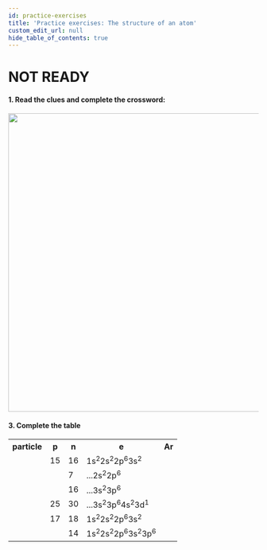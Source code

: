 ```yaml
---
id: practice-exercises
title: 'Practice exercises: The structure of an atom'
custom_edit_url: null
hide_table_of_contents: true
---
```



# NOT READY

#### 1. Read the clues and complete the crossword:

<Frame
  src='https://learningapps.org/watch?v=posii13jn20'
  style={{
    width: '80%',
    height: '60vh',
    border: 'none',
  }}
/>

<img src={crossword} width='600' />

#### 3. Complete the table

<table>
  <tr>
    <th>particle</th>
    <th>p</th>
    <th>n</th>
    <th>e</th>
    <th>Ar</th>
  </tr>
  <tr>
    <td></td>
    <td>15</td>
    <td>16</td>
    <td>
      1s<sup>2</sup>2s<sup>2</sup>2p<sup>6</sup>3s<sup>2</sup>
    </td>
    <td></td>
  </tr>
  <tr>
    <td></td>
    <td></td>
    <td>7</td>
    <td>
      ...2s<sup>2</sup>2р<sup>6</sup>
    </td>
    <td></td>
  </tr>
  <tr>
    <td></td>
    <td></td>
    <td>16</td>
    <td>
      ...3s<sup>2</sup>3p<sup>6</sup>
    </td>
    <td></td>
  </tr>
  <tr>
    <td></td>
    <td>25</td>
    <td>30</td>
    <td>
      ...3s<sup>2</sup>3p<sup>6</sup>4s<sup>2</sup>3d<sup>1</sup>
    </td>
    <td></td>
  </tr>
  <tr>
    <td></td>
    <td>17</td>
    <td>18</td>
    <td>
      1s<sup>2</sup>2s<sup>2</sup>2p<sup>6</sup>3s<sup>2</sup>
    </td>
    <td></td>
  </tr>
  <tr>
    <td></td>
    <td></td>
    <td>14</td>
    <td>
      1s<sup>2</sup>2s<sup>2</sup>2p<sup>6</sup>3s<sup>2</sup>3p<sup>6</sup>
    </td>
    <td></td>
  </tr>
</table>
